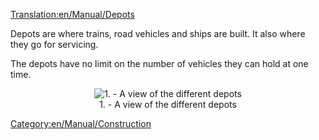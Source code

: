[[Translation:en/Manual/Depots]]
[[Category:en/Manual/Construction]]

Depots are where trains, road vehicles and ships are built. It also where they go for servicing.

The depots have no limit on the number of vehicles they can hold at one time.

<center>[[File:en/Manual/Depots.png|center|frame|1. - A view of the different depots]]</center>